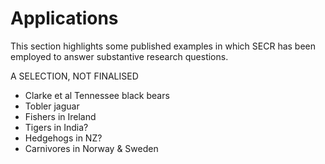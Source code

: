 # Applications

This section highlights some published examples in which SECR has been employed to answer substantive research questions.

A SELECTION, NOT FINALISED

* Clarke et al Tennessee black bears
* Tobler jaguar
* Fishers in Ireland
* Tigers in India?
* Hedgehogs in NZ?
* Carnivores in Norway \& Sweden

